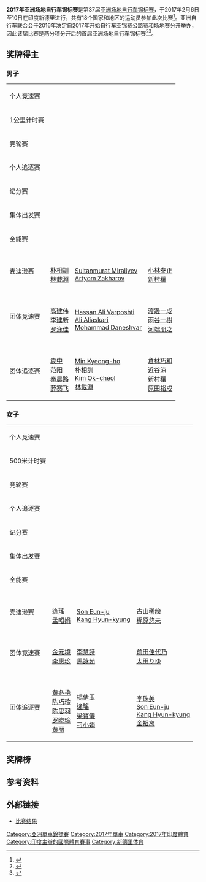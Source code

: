 {{NoteTA|G1=Sports}}
{{Infobox cycling championship
|     image = 
|     venue = {{IND}}[[新德里|新德里]]
|      date = 2017年2月6日至10日
| velodrome = Indira Gandhi Stadium
|   nations = 
|  cyclists = 
|    events =
|  previous = [[2016年亚洲自行车锦标赛|2016]]
|      next = [[2018年亚洲场地自行车锦标赛|2018]]
}}
'''2017年亚洲场地自行车锦标赛'''是第37届[[亚洲自行车锦标赛|亚洲场地自行车锦标赛]]，于2017年2月6日至10日在印度新德里进行，共有18个国家和地区的运动员参加此次比赛<ref>{{cite web|url=http://sportingindia.com/content/it%E2%80%99s-time-asian-cycling-extravaganza|title=It's time for Asian Cycling Extravaganza!!!|work=Sporting India|date=2017-02-03|accessdate=2020-10-01|archiveurl=https://web.archive.org/web/20170626224647/http://sportingindia.com/content/it%E2%80%99s-time-asian-cycling-extravaganza|archivedate=2017-06-26|dead-url=yes}}</ref>。亚洲自行车联合会于2016年决定自2017年开始自行车亚锦赛公路赛和场地赛分开举办，因此该届比赛是两分项分开后的首届亚洲场地自行车锦标赛<ref>{{cite web|url=http://accasia.org/news/separate-asian-track-and-road-championships-2017-and-organize-2015-asian-road-championships|title=To Separate the Asian Track and Road Championships from 2017 and To Organize the 2015 Asian Road Championships in Thailand at Night Time|work=Asian Cycling Confederation|accessdate=2020-09-30|archiveurl=https://archive.today/20190504221253/http://accasia.org/news/separate-asian-track-and-road-championships-2017-and-organize-2015-asian-road-championships|archivedate=2019-05-04|dead-url=no}}</ref><ref>{{cite web |url=https://cyclingiq.com/2016/04/13/india-and-bahrain-to-co-host-2017-asian-cycling-championships/ |title=India and Bahrain to co-host 2017 Asian Cycling Championships |date=2016-04-13 |accessdate=2019-05-05 |website=CYCLING iQ |archiveurl=https://web.archive.org/web/20180827044928/https://cyclingiq.com/2016/04/13/india-and-bahrain-to-co-host-2017-asian-cycling-championships/ |archivedate=2018-08-27 |dead-url=yes }}</ref>。

==奖牌得主==
===男子===
{| {{MedalistTable|type=项目}}
|-
|个人竞速赛
|{{flagmedalist|[[阿茲祖哈斯尼阿旺|阿茲祖哈斯尼阿旺]]|MAS}}
|{{flagmedalist|[[河端朋之|河端朋之]]|JPN}}
|{{flagmedalist|[[胁本雄太|胁本雄太]]|JPN}}
|-
|1公里计时赛
|{{flagmedalist|[[Mohammad_Daneshvar|Mohammad Daneshvar]]|IRI}}
|{{flagmedalist|[[蕭世鑫|蕭世鑫]]|TPE}}
|{{flagmedalist|[[Na_Jung-gyu|Na Jung-gyu]]|KOR}}
|-
|竞轮赛
|{{flagmedalist|[[胁本雄太|胁本雄太]]|JPN}}
|{{flagmedalist|[[渡邊一成|渡邊一成]]|JPN}}
|{{flagmedalist|[[Shah_Firdaus_Sahrom|Shah Firdaus Sahrom]]|MAS}}
|-
|个人追逐赛
|{{flagmedalist|[[朴相訓|朴相訓]]|KOR}}
|{{flagmedalist|[[Artyom_Zakharov|Artyom Zakharov]]|KAZ}}
|{{flagmedalist|[[李文昭|李文昭]]|TPE}}
|-
|记分赛
|{{flagmedalist|[[倉林巧和|倉林巧和]]|JPN}}
|{{flagmedalist|[[陳建州_(自由車選手)|陳建州]]|TPE}}
|{{flagmedalist|[[Yousif_Mirza|Yousif Mirza]]|UAE}}
|-
|集体出发赛
|{{flagmedalist|[[梁峻榮|梁峻榮]]|HKG}}
|{{flagmedalist|[[Mohammad_Rajabloo|Mohammad Rajabloo]]|IRI}}
|{{flagmedalist|[[Robert_Gaineyev|Robert Gaineyev]]|KAZ}}
|-
|全能赛
|{{flagmedalist|[[Sultanmurat_Miraliyev|Sultanmurat Miraliyev]]|KAZ}}
|{{flagmedalist|[[梁峻榮|梁峻榮]]|HKG}}
|{{flagmedalist|[[Kim_Ok-cheol|Kim Ok-cheol]]|KOR}}
|-
|麦迪逊赛
|{{flagteam|KOR}}<br />[[朴相訓|朴相訓]]<br />[[林載淵|林載淵]]
|{{flagteam|KAZ}}<br />[[Sultanmurat_Miraliyev|Sultanmurat Miraliyev]]<br />[[Artyom_Zakharov|Artyom Zakharov]]
|{{flagteam|JPN}}<br />[[小林泰正|小林泰正]]<br />[[新村穰|新村穰]]
|-
|团体竞速赛
|{{flagteam|CHN}}<br />[[高建伟|高建伟]]<br />[[李建新_(自行车运动员)|李建新]]<br />[[罗泳佳|罗泳佳]]
|{{flagteam|IRI}}<br />[[Hassan_Ali_Varposhti|Hassan Ali Varposhti]]<br />[[Ali_Aliaskari|Ali Aliaskari]]<br />[[Mohammad_Daneshvar|Mohammad Daneshvar]]
|{{flagteam|JPN}}<br />[[渡邊一成|渡邊一成]]<br />[[雨谷一樹|雨谷一樹]]<br />[[河端朋之|河端朋之]]
|-
|团体追逐赛
|{{flagteam|CHN}}<br />[[袁中|袁中]]<br />[[范阳_(自行车运动员)|范阳]]<br />[[秦晨路|秦晨路]]<br />[[薛赛飞|薛赛飞]]
|{{flagteam|KOR}}<br />[[Min_Kyeong-ho|Min Kyeong-ho]]<br />[[朴相訓|朴相訓]]<br />[[Kim_Ok-cheol|Kim Ok-cheol]]<br />[[林載淵|林載淵]]
|{{flagteam|JPN}}<br />[[倉林巧和|倉林巧和]]<br />[[近谷涼|近谷涼]]<br />[[新村穰|新村穰]]<br />[[原田裕成|原田裕成]]
|}

===女子===
{| {{MedalistTable|type=项目}}
|-
|个人竞速赛
|{{flagmedalist|[[李慧詩|李慧詩]]|HKG}}
|{{flagmedalist|[[金元境|金元境]]|KOR}}
|{{flagmedalist|[[李惠珍_(自行车运动员)|李惠珍]]|KOR}}
|-
|500米计时赛
|{{flagmedalist|[[李慧詩|李慧詩]]|HKG}}
|{{flagmedalist|[[Cho_Sun-young|Cho Sun-young]]|KOR}}
|{{flagmedalist|[[李雪妹|李雪妹]]|CHN}}
|-
|竞轮赛
|{{flagmedalist|[[李慧詩|李慧詩]]|HKG}}
|{{flagmedalist|[[李惠珍_(自行车运动员)|李惠珍]]|KOR}}
|{{flagmedalist|[[前田佳代乃|前田佳代乃]]|JPN}}
|-
|个人追逐赛
|{{flagmedalist|[[李珠美|李珠美]]|KOR}}
|{{flagmedalist|[[梶原悠未|梶原悠未]]|JPN}}
|{{flagmedalist|[[黄冬艳|黄冬艳]]|CHN}}
|-
|记分赛
|{{flagmedalist|[[梶原悠未|梶原悠未]]|JPN}}
|{{flagmedalist|[[黄丽|黄丽]]|CHN}}
|{{flagmedalist|[[金裕离|金裕离]]|KOR}}
|-
|集体出发赛
|{{flagmedalist|[[黄丽|黄丽]]|CHN}}
|{{flagmedalist|[[Kang_Hyun-kyung|Kang Hyun-kyung]]|KOR}}
|{{flagmedalist|[[刁小娟|刁小娟]]|HKG}}
|-
|全能赛
|{{flagmedalist|[[梶原悠未|梶原悠未]]|JPN}}
|{{flagmedalist|[[罗晓玲|罗晓玲]]|CHN}}
|{{flagmedalist|[[孟昭娟|孟昭娟]]|HKG}}
|-
|麦迪逊赛
|{{flagteam|HKG}}<br />[[逄瑤|逄瑤]]<br />[[孟昭娟|孟昭娟]]
|{{flagteam|KOR}}<br />[[Son_Eun-ju|Son Eun-ju]]<br />[[Kang_Hyun-kyung|Kang Hyun-kyung]]
|{{flagteam|JPN}}<br />[[古山稀绘|古山稀绘]]<br />[[梶原悠未|梶原悠未]]
|-
|团体竞速赛
|{{flagteam|KOR}}<br />[[金元境|金元境]]<br />[[李惠珍_(自行车运动员)|李惠珍]]
|{{flagteam|HKG}}<br />[[李慧詩|李慧詩]]<br />[[馬詠茹|馬詠茹]]
|{{flagteam|JPN}}<br />[[前田佳代乃|前田佳代乃]]<br />[[太田りゆ|太田りゆ]]
|-
|团体追逐赛
|{{flagteam|CHN}}<br />[[黄冬艳|黄冬艳]]<br />[[陈巧玲|陈巧玲]]<br />[[陈思羽_(自行车运动员)|陈思羽]]<br />[[罗晓玲|罗晓玲]]<br />[[黄丽|黄丽]]
|valign=top|{{flagteam|HKG}}<br />[[楊倩玉|楊倩玉]]<br />[[逄瑤|逄瑤]]<br />[[梁寶儀|梁寶儀]]<br />[[刁小娟|刁小娟]]
|valign=top|{{flagteam|KOR}}<br />[[李珠美|李珠美]]<br />[[Son_Eun-ju|Son Eun-ju]]<br />[[Kang_Hyun-kyung|Kang Hyun-kyung]]<br />[[金裕离|金裕离]]
|}

==奖牌榜==
 {{Medals table
 | caption        = 
 | host           = 
 | flag_template  = 
 | event          = 
 | team           = 
 | gold_HKG = 5 | silver_HKG = 3 | bronze_HKG = 2
 | gold_KOR = 4 | silver_KOR = 6 | bronze_KOR = 5
 | gold_JPN = 4 | silver_JPN = 3 | bronze_JPN = 7
 | gold_CHN = 4 | silver_CHN = 2 | bronze_CHN = 2
 | gold_KAZ = 1 | silver_KAZ = 2 | bronze_KAZ = 1
 | gold_IRI = 1 | silver_IRI = 2 | bronze_IRI = 0
 | gold_MAS = 1 | silver_MAS = 0 | bronze_MAS = 1
 | gold_TPE = 0 | silver_TPE = 2 | bronze_TPE = 1
 | gold_UAE = 0 | silver_UAE = 0 | bronze_UAE = 1
}}

==参考资料==
{{reflist}}

==外部链接==
*[https://web.archive.org/web/20200814120258/http://jcf.or.jp/wp2012/wp-content/uploads/downloads/2017/02/2017-Asian-Track-Cycling-Championship.pdf 比赛结果]

{{亚洲自行车锦标赛}}

[[Category:亞洲單車錦標賽|Category:亞洲單車錦標賽]]
[[Category:2017年單車|Category:2017年單車]]
[[Category:2017年印度體育|Category:2017年印度體育]]
[[Category:印度主辦的國際體育賽事|Category:印度主辦的國際體育賽事]]
[[Category:新德里体育|Category:新德里体育]]